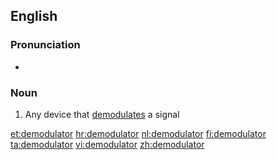==English==

===Pronunciation===
* {{a|UK}} {{IPA|/dɪˈmɒdʃəleɪtə(ɹ)/}}

===Noun===
{{en-noun}}

# Any device that [[demodulate]]s a signal

[[et:demodulator]]
[[hr:demodulator]]
[[nl:demodulator]]
[[fi:demodulator]]
[[ta:demodulator]]
[[vi:demodulator]]
[[zh:demodulator]]